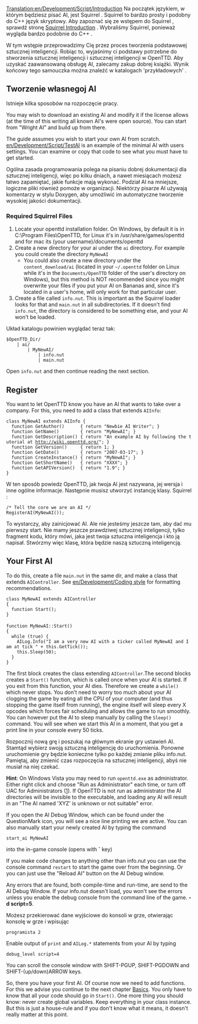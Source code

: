 [[Translation:en/Development/Script/Introduction]]
<!--{{NoAI}}-->{{pl/Development/Script/NoAI}}
Na początek językiem, w którym będziesz pisać AI, jest Squirrel . Squirrel to bardzo prosty i podobny do C++ język skryptowy. Aby zapoznać się ze wstępem do Squirrel , sprawdź stronę [[en/Development/Script/Squirrel|Squirrel Introduction]] . Wybraliśmy Squirrel, ponieważ wygląda bardzo podobnie do C++ .

W tym wstępie przeprowadzimy Cię przez proces tworzenia podstawowej sztucznej inteligencji. Robiąc to, wyjaśnimy ci podstawy potrzebne do stworzenia sztucznej inteligencji i sztucznej inteligencji w OpenTTD. Aby uzyskać zaawansowaną obsługę AI, zalecamy zakup dobrej książki. Wynik końcowy tego samouczka można znaleźć w katalogach  'przykładowych' .

==Tworzenie własnegoj AI==
Istnieje kilka sposobów na rozpoczęcie pracy.

You may wish to download an existing AI and modify it if the license allows (at the time of this writing all known AI's were open source). You can start from "Wright AI" and build up from there. 

The guide assumes you wish to start your own AI from scratch. [[en/Development/Script/TestAI]] is an example of the minimal AI with users settings. You can examine or copy that code to see what you must have to get started. 

Ogólna zasada programowania polega na pisaniu dobrej dokumentacji dla sztucznej inteligencji, więc po kilku dniach, a nawet miesiącach możesz łatwo zapamiętać, jakie funkcje mają wykonać. Podział AI na mniejsze, logiczne pliki również pomoże w organizacji. Niektórzy pisarze AI używają komentarzy w stylu Doxygen, aby umożliwić im automatyczne tworzenie wysokiej jakości dokumentacji.

===Required Squirrel Files ===
# Locate your openttd installation folder. On Windows, by default it is in C:\Program Files\OpenTTD, for Linux it's in /usr/share/games/openttd and for mac its (your username)/documents/openttd
# Create a new directory for your ai under the <code>ai</code> directory. For example you could create the directory <code>MyNewAI</code>
#* You could also create a new directory under the <code>content_download/ai</code> (located in your <code>~/.openttd</code> folder on Linux while it's in the <code>Documents/OpenTTD</code> folder of the user's directory on Windows), but this method is NOT recommended since you might overwrite your files if you put your AI on Bananas and, since it's located in a user's home, will only work for that particular user.
# Create a file called <code>info.nut</code>. This is important as the Squirrel loader looks for that and <code>main.nut</code> in all subdirectories. If it doesn't find <code>info.nut</code>, the directory is considered to be something else, and your AI won't be loaded.

Układ katalogu powinien wyglądać teraz tak:
<pre>
$OpenTTD_Dir/
    | ai/
        | MyNewAI/
            | info.nut 
            | main.nut
</pre>

Open <code>info.nut</code> and then continue reading the next section.

==Register==

You want to let OpenTTD know you have an AI that wants to take over a company. For this, you need to add a class that extends <code>AIInfo</code>:

 class MyNewAI extends AIInfo {
   function GetAuthor()      { return "Newbie AI Writer"; }
   function GetName()        { return "MyNewAI"; }
   function GetDescription() { return "An example AI by following the tutorial at http://wiki.openttd.org/"; }
   function GetVersion()     { return 1; }
   function GetDate()        { return "2007-03-17"; }
   function CreateInstance() { return "MyNewAI"; }
   function GetShortName()   { return "XXXX"; }
   function GetAPIVersion()  { return "1.9"; }
 }

W ten sposób powiedz OpenTTD, jak twoja AI jest nazywana, jej wersja i inne ogólne informacje. Następnie musisz utworzyć instancję klasy.
Squirrel :

 /* Tell the core we are an AI */
 RegisterAI(MyNewAI());

To wystarczy, aby zainicjować AI. Ale nie jesteśmy jeszcze tam, aby dać mu pierwszy start. Nie mamy jeszcze prawdziwej sztucznej inteligencji, tylko fragment kodu, który mówi, jaka jest twoja sztuczna inteligencja i kto ją napisał. Stwórzmy więc klasę, która będzie naszą sztuczną inteligencją.

==Your First AI==

To do this, create a file <code>main.nut</code> in the same dir, and make a class that extends <code>AIController</code>. See [[en/Development/Coding style]] for formatting recommendations.

 class MyNewAI extends AIController 
 {
   function Start();
 }
 
 function MyNewAI::Start()
 {
   while (true) {
     AILog.Info("I am a very new AI with a ticker called MyNewAI and I am at tick " + this.GetTick());
     this.Sleep(50);
   }
 }

The first block creates the class extending <code>AIController</code>.The second blocks creates a <code>Start()</code> function, which is called once when your AI is started. If you exit from this function, your AI dies. Therefore we create a <code>while()</code> which never stops. 
You don't need to worry too much about your AI clogging the game by eating all the CPU of your computer (and thus stopping the game itself from running), the engine itself will sleep every X opcodes which forces fair scheduling and allows the game to run smoothly. You can however put the AI to sleep manually by calling the <code>Sleep()</code> command. You will see when we start this AI in a moment, that you get a print line in your console every 50 ticks.

Rozpocznij nową grę i poszukaj na głównym ekranie gry ustawień AI. Stamtąd wybierz swoją sztuczną inteligencję do uruchomienia. Ponowne uruchomienie gry będzie konieczne tylko po każdej zmianie pliku info.nut. Pamiętaj, aby zmienić czas rozpoczęcia na sztucznej inteligencji, abyś nie musiał na niej czekać.

'''Hint''':
On Windows Vista you may need to run <code>openttd.exe</code> as administrator. Either right click and choose "Run as Administrator" each time, or turn off UAC for Administrators ([http://www.howtogeek.com/howto/windows-vista/disable-user-account-controluac-for-administrators-only/]).
If OpenTTD is not run as administrator the AI directories will be invisible to the executable, and loading any AI will result in an "The AI named 'XYZ' is unknown or not suitable" error.

If you open the AI Debug Window, which can be found under the QuestionMark icon, you will see a nice line printing we are active. You can also manually start your newly created AI by typing the command
 start_ai MyNewAI
into the in-game console (opens with '''`''' key)

If you make code changes to anything other than info.nut you can use the console command <code>restart</code> to start the game over from the beginning. Or you can just use the "Reload AI" button on the AI Debug window.

Any errors that are found, both compile-time and run-time, are send to the AI Debug Window. If your info.nut doesn't load, you won't see the errors unless you enable the debug console from the command line of the game. '''-d script=5'''.


Możesz przekierować dane wyjściowe do konsoli w grze, otwierając konsolę w grze i wpisując
 programista 2
Enable output of <code>print</code> and <code>AILog.*</code> statements from your AI by typing
 debug_level script=4

You can scroll the console window with SHIFT-PGUP, SHIFT-PGDOWN and SHIFT-(up/down)ARROW keys.

So, there you have your first AI. Of course now we need to add functions. For this we advise you continue to the next chapter [[en/Development/Script/Basics|Basics]]. You only have to know that all your code should go in <code>Start()</code>. One more thing you should know: never create global variables. Keep everything in your class instance. But this is just a house-rule and if you don't know what it means, it doesn't really matter at this point.